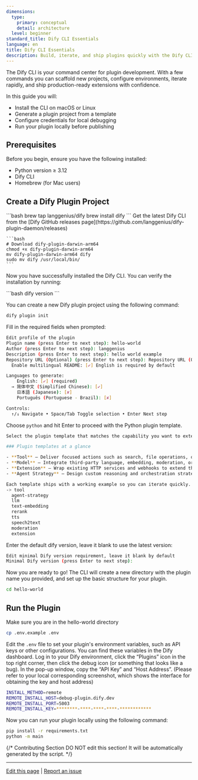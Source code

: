 ```yaml
---
dimensions:
  type:
    primary: conceptual
    detail: architecture
  level: beginner
standard_title: Dify CLI Essentials
language: en
title: Dify CLI Essentials
description: Build, iterate, and ship plugins quickly with the Dify CLI toolkit.
---
```


The Dify CLI is your command center for plugin development. With a few commands you can scaffold new projects, configure environments, iterate rapidly, and ship production-ready extensions with confidence.

In this guide you will:
- Install the CLI on macOS or Linux
- Generate a plugin project from a template
- Configure credentials for local debugging
- Run your plugin locally before publishing

## Prerequisites
Before you begin, ensure you have the following installed:
- Python version ≥ 3.12
- Dify CLI
- Homebrew (for Mac users)

## Create a Dify Plugin Project

<Tabs>
  <Tab title="Mac">
    ```bash
    brew tap langgenius/dify
    brew install dify
    ```
  </Tab>
  <Tab title="Linux">
    Get the latest Dify CLI from the [Dify GitHub releases page](https://github.com/langgenius/dify-plugin-daemon/releases)
    
    ```bash
    # Download dify-plugin-darwin-arm64
    chmod +x dify-plugin-darwin-arm64
    mv dify-plugin-darwin-arm64 dify
    sudo mv dify /usr/local/bin/
    ```
  </Tab>
</Tabs>

Now you have successfully installed the Dify CLI. You can verify the installation by running:

<CodeGroup>
```bash
dify version
```
</CodeGroup>

You can create a new Dify plugin project using the following command:

```bash
dify plugin init
```

Fill in the required fields when prompted:

```bash
Edit profile of the plugin
Plugin name (press Enter to next step): hello-world
Author (press Enter to next step): langgenius
Description (press Enter to next step): hello world example
Repository URL (Optional) (press Enter to next step): Repository URL (Optional)
  Enable multilingual README: [✔] English is required by default

Languages to generate:
    English: [✔] (required)
  → 简体中文 (Simplified Chinese): [✔]
    日本語 (Japanese): [✘]
    Português (Portuguese - Brazil): [✘]

Controls:
  ↑/↓ Navigate • Space/Tab Toggle selection • Enter Next step
```

Choose `python` and hit Enter to proceed with the Python plugin template.

```bash
Select the plugin template that matches the capability you want to extend, then press `Enter` to confirm.

### Plugin templates at a glance

- **Tool** – Deliver focused actions such as search, file operations, or image generation. Tools can also expose endpoints when needed.
- **Model** – Integrate third-party language, embedding, moderation, or speech models as first-class citizens in Dify.
- **Extension** – Wrap existing HTTP services and webhooks to extend the platform without rebuilding core logic.
- **Agent Strategy** – Design custom reasoning and orchestration strategies (Function Calling, ReAct, ToT, CoT, and more).

Each template ships with a working example so you can iterate quickly. Highlight your choice from the list:
-> tool
  agent-strategy
  llm
  text-embedding
  rerank
  tts
  speech2text
  moderation
  extension
```

Enter the default dify version, leave it blank to use the latest version:

```bash
Edit minimal Dify version requirement, leave it blank by default
Minimal Dify version (press Enter to next step): 
```

Now you are ready to go! The CLI will create a new directory with the plugin name you provided, and set up the basic structure for your plugin.

```bash
cd hello-world
```

## Run the Plugin

Make sure you are in the hello-world directory

```bash
cp .env.example .env
```

Edit the `.env` file to set your plugin's environment variables, such as API keys or other configurations. You can find these variables in the Dify dashboard. Log in to your Dify environment, click the “Plugins” icon in the top right corner, then click the debug icon (or something that looks like a bug). In the pop-up window, copy the “API Key” and “Host Address”. (Please refer to your local corresponding screenshot, which shows the interface for obtaining the key and host address)


```bash
INSTALL_METHOD=remote
REMOTE_INSTALL_HOST=debug-plugin.dify.dev
REMOTE_INSTALL_PORT=5003
REMOTE_INSTALL_KEY=********-****-****-****-************
```

Now you can run your plugin locally using the following command:

```bash
pip install -r requirements.txt
python -m main
```

{/*
Contributing Section
DO NOT edit this section!
It will be automatically generated by the script.
*/}

---

[Edit this page](https://github.com/langgenius/dify-docs/edit/main/plugin-dev-en/0111-cli.mdx) | [Report an issue](https://github.com/langgenius/dify-docs/issues/new?template=docs.yml)
